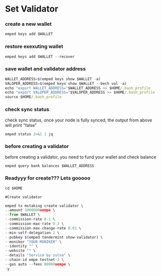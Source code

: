 
# Set Validator

<Steps>

### create a new wallet
```js copy
emped keys add $WALLET
```

### restore exexuting wallet
```js copy
emped keys add $WALLET --recover
```

### save wallet and validator address
```js copy
WALLET_ADDRESS=$(emped keys show $WALLET -a)
VALOPER_ADDRESS=$(emped keys show $WALLET --bech val -a)
echo "export WALLET_ADDRESS="$WALLET_ADDRESS >> $HOME/.bash_profile
echo "export VALOPER_ADDRESS="$VALOPER_ADDRESS >> $HOME/.bash_profile
source $HOME/.bash_profile
```


### check sync status

check sync status, once your node is fully synced, the output from above will print "false"

```js copy
emped status 2>&1 | jq 
```


### before creating a validator
before creating a validator, you need to fund your wallet and check balance
```js copy
emped query bank balances $WALLET_ADDRESS 
```

### Readyyy for create??? Lets gooooo
```js copy
cd $HOME

#Create validator

emped tx mstaking create-validator \
--amount 1000000uempe \
--from $WALLET \
--commission-rate 0.1 \
--commission-max-rate 0.2 \
--commission-max-change-rate 0.01 \
--min-self-delegation 1 \
--pubkey $(emped tendermint show-validator) \
--moniker "YOUR-MONIKER" \
--identity "" \
--website "" \
--details "Service by zulna" \
--chain-id empe-testnet-2 \
--gas auto --fees 80000uempe \
-y
```

</Steps>